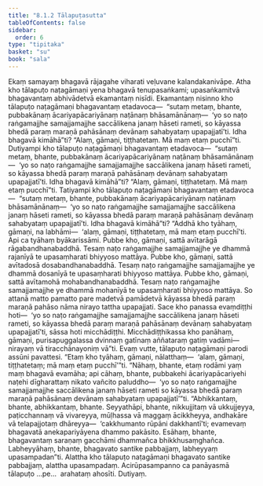 ```yaml
---
title: "8.1.2 Tālapuṭasutta"
tableOfContents: false
sidebar:
  order: 6
type: "tipitaka"
basket: "su"
book: "sala"
---
```



<DynamicBreadcrumb />

<Division number="354" book="sala" bookNo="13" page="494">

<Paragraph number="1548" book="sala">
Ekaṃ samayaṃ bhagavā rājagahe viharati veḷuvane kalandakanivāpe. Atha kho tālapuṭo naṭagāmaṇi yena bhagavā tenupasaṅkami; upasaṅkamitvā bhagavantaṃ abhivādetvā ekamantaṃ nisīdi. Ekamantaṃ nisinno kho tālapuṭo naṭagāmaṇi bhagavantaṃ etadavoca—  “sutaṃ metaṃ, bhante, pubbakānaṃ ācariyapācariyānaṃ naṭānaṃ bhāsamānānaṃ—  ‘yo so naṭo raṅgamajjhe samajjamajjhe saccālikena janaṃ hāseti rameti, so kāyassa bhedā paraṃ maraṇā pahāsānaṃ devānaṃ sahabyataṃ upapajjatī’ti. Idha bhagavā kimāhā”ti? “Alaṃ, gāmaṇi, tiṭṭhatetaṃ. Mā maṃ etaṃ pucchī”ti. Dutiyampi kho tālapuṭo naṭagāmaṇi bhagavantaṃ etadavoca—  “sutaṃ metaṃ, bhante, pubbakānaṃ ācariyapācariyānaṃ naṭānaṃ bhāsamānānaṃ—  ‘yo so naṭo raṅgamajjhe samajjamajjhe saccālikena janaṃ hāseti rameti, so kāyassa bhedā paraṃ maraṇā pahāsānaṃ devānaṃ sahabyataṃ upapajjatī’ti. Idha bhagavā kimāhā”ti? “Alaṃ, gāmaṇi, tiṭṭhatetaṃ. Mā maṃ etaṃ pucchī”ti. Tatiyampi kho tālapuṭo naṭagāmaṇi bhagavantaṃ etadavoca—  “sutaṃ metaṃ, bhante, pubbakānaṃ ācariyapācariyānaṃ naṭānaṃ bhāsamānānaṃ—  ‘yo so naṭo raṅgamajjhe samajjamajjhe saccālikena janaṃ hāseti rameti, so kāyassa bhedā paraṃ maraṇā pahāsānaṃ devānaṃ sahabyataṃ upapajjatī’ti. Idha bhagavā kimāhā”ti?
</Paragraph>

<Paragraph number="1549" book="sala">
“Addhā kho tyāhaṃ, gāmaṇi, na labhāmi—  ‘alaṃ, gāmaṇi, tiṭṭhatetaṃ, mā maṃ etaṃ pucchī’ti. Api ca tyāhaṃ byākarissāmi. Pubbe kho, gāmaṇi, sattā avītarāgā rāgabandhanabaddhā. Tesaṃ naṭo raṅgamajjhe samajjamajjhe ye dhammā rajanīyā te upasaṃharati bhiyyoso mattāya. Pubbe kho, gāmaṇi, sattā avītadosā dosabandhanabaddhā. Tesaṃ naṭo raṅgamajjhe samajjamajjhe ye dhammā dosanīyā te upasaṃharati bhiyyoso mattāya. Pubbe kho, gāmaṇi, sattā avītamohā mohabandhanabaddhā. Tesaṃ naṭo raṅgamajjhe samajjamajjhe ye dhammā mohanīyā te upasaṃharati bhiyyoso mattāya. So attanā matto pamatto pare madetvā pamādetvā kāyassa bhedā paraṃ maraṇā pahāso nāma nirayo tattha upapajjati. Sace kho panassa evaṃdiṭṭhi hoti—  ‘yo so naṭo raṅgamajjhe samajjamajjhe saccālikena janaṃ hāseti rameti, so kāyassa bhedā paraṃ maraṇā pahāsānaṃ devānaṃ sahabyataṃ upapajjatī’ti, sāssa hoti micchādiṭṭhi. Micchādiṭṭhikassa kho panāhaṃ, gāmaṇi, purisapuggalassa dvinnaṃ gatīnaṃ aññataraṃ gatiṃ vadāmi—  nirayaṃ vā tiracchānayoniṃ vā”ti.
</Paragraph>

<Paragraph number="1550" book="sala">
Evaṃ vutte, tālapuṭo naṭagāmaṇi parodi assūni pavattesi. “Etaṃ kho tyāhaṃ, gāmaṇi, nālatthaṃ—  ‘alaṃ, gāmaṇi, tiṭṭhatetaṃ; mā maṃ etaṃ pucchī’”ti. “Nāhaṃ, bhante, etaṃ rodāmi yaṃ maṃ bhagavā evamāha; api cāhaṃ, bhante, pubbakehi ācariyapācariyehi naṭehi dīgharattaṃ nikato vañcito paluddho—  ‘yo so naṭo raṅgamajjhe samajjamajjhe saccālikena janaṃ hāseti rameti so kāyassa bhedā paraṃ maraṇā pahāsānaṃ devānaṃ sahabyataṃ upapajjatī’”ti. “Abhikkantaṃ, bhante, abhikkantaṃ, bhante. Seyyathāpi, bhante, nikkujjitaṃ vā ukkujjeyya, paṭicchannaṃ vā vivareyya, mūḷhassa vā maggaṃ ācikkheyya, andhakāre vā telapajjotaṃ dhāreyya—  ‘cakkhumanto rūpāni dakkhantī’ti; evamevaṃ bhagavatā anekapariyāyena dhammo pakāsito. Esāhaṃ, bhante, bhagavantaṃ saraṇaṃ gacchāmi dhammañca bhikkhusaṃghañca. Labheyyāhaṃ, bhante, bhagavato santike pabbajjaṃ, labheyyaṃ upasampadan”ti. Alattha kho tālapuṭo naṭagāmaṇi bhagavato santike pabbajjaṃ, alattha upasampadaṃ. Acirūpasampanno ca panāyasmā tālapuṭo …pe…  arahataṃ ahosīti.

</Paragraph>
</Division>

<Paragraph number="1551" type="center" book="sala">
Dutiyaṃ.
</Paragraph>
